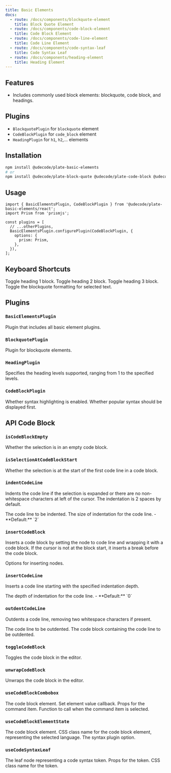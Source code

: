 ```yaml
---
title: Basic Elements
docs:
  - route: /docs/components/blockquote-element
    title: Block Quote Element
  - route: /docs/components/code-block-element
    title: Code Block Element
  - route: /docs/components/code-line-element
    title: Code Line Element
  - route: /docs/components/code-syntax-leaf
    title: Code Syntax Leaf
  - route: /docs/components/heading-element
    title: Heading Element
---
```


<ComponentPreview name="basic-elements-demo" />

<PackageInfo>

## Features

- Includes commonly used block elements: blockquote, code block, and headings.

</PackageInfo>

## Plugins

- `BlockquotePlugin` for `blockquote` element
- `CodeBlockPlugin` for `code_block` element
- `HeadingPlugin` for `h1`, `h2`,... elements

## Installation

```bash
npm install @udecode/plate-basic-elements
# or
npm install @udecode/plate-block-quote @udecode/plate-code-block @udecode/plate-heading
```

## Usage

```tsx
import { BasicElementsPlugin, CodeBlockPlugin } from '@udecode/plate-basic-elements/react';
import Prism from 'prismjs';

const plugins = [
  // ...otherPlugins,
  BasicElementsPlugin.configurePlugin(CodeBlockPlugin, {
    options: {
      prism: Prism,
    },
  }),
];
```

## Keyboard Shortcuts

<KeyTable>
  <KeyTableItem hotkey="Cmd + Opt + 1">Toggle heading 1 block.</KeyTableItem>
  <KeyTableItem hotkey="Cmd + Opt + 2">Toggle heading 2 block.</KeyTableItem>
  <KeyTableItem hotkey="Cmd + Opt + 3">Toggle heading 3 block.</KeyTableItem>
  <KeyTableItem hotkey="Cmd + Shift + .">
    Toggle the blockquote formatting for selected text.
  </KeyTableItem>
</KeyTable>

## Plugins

### `BasicElementsPlugin`

Plugin that includes all basic element plugins.

### `BlockquotePlugin`

Plugin for blockquote elements.

### `HeadingPlugin`

<API name="HeadingPlugin">
<APIOptions>
  <APIItem name="levels" type="number" optional>
    Specifies the heading levels supported, ranging from 1 to the specified levels.
  </APIItem>
</APIOptions>
</API>

### `CodeBlockPlugin`

<API name="CodeBlockPlugin">
<APIOptions>
  <APIItem name="syntax" type="boolean" optional>
    Whether syntax highlighting is enabled.
  </APIItem>
  <APIItem name="syntaxPopularFirst" type="boolean" optional>
    Whether popular syntax should be displayed first.
  </APIItem>
</APIOptions>
</API>

## API Code Block

### `isCodeBlockEmpty`

<API name="isCodeBlockEmpty">
<APIReturns type="boolean">
  Whether the selection is in an empty code block.
</APIReturns>
</API>

### `isSelectionAtCodeBlockStart`

<API name="isSelectionAtCodeBlockStart">
<APIReturns type="boolean">
  Whether the selection is at the start of the first code line in a code block.
</APIReturns>
</API>

### `indentCodeLine`

Indents the code line if the selection is expanded or there are no non-whitespace characters at left of the cursor. The indentation is 2 spaces by default.

<API name="indentCodeLine">
<APIOptions type="IndentCodeLineOptions">
  <APIItem name="codeLine" type="ElementEntry">
    The code line to be indented.
  </APIItem>
  <APIItem name="indentDepth" type="number">
    The size of indentation for the code line.
    - **Default:** `2`
  </APIItem>
</APIOptions>
</API>

### `insertCodeBlock`

Inserts a code block by setting the node to code line and wrapping it with a code block. If the cursor is not at the block start, it inserts a break before the code block.

<API name="insertCodeBlock">
<APIParameters>
  <APIItem name="insertNodesOptions" type="Omit<InsertNodesOptions, 'match'>" optional>
    Options for inserting nodes.
  </APIItem>
</APIParameters>
</API>

### `insertCodeLine`

Inserts a code line starting with the specified indentation depth.

<API name="insertCodeLine">
<APIParameters>
  <APIItem name="indentDepth" type="number" optional>
    The depth of indentation for the code line.
    - **Default:** `0`
  </APIItem>
</APIParameters>
</API>

### `outdentCodeLine`

Outdents a code line, removing two whitespace characters if present.

<API name="outdentCodeLine">
<APIOptions type="OutdentCodeLineOptions">
  <APIItem name="codeLine" type="ElementEntry">
    The code line to be outdented.
  </APIItem>
  <APIItem name="codeBlock" type="ElementEntry">
    The code block containing the code line to be outdented.
  </APIItem>
</APIOptions>
</API>

### `toggleCodeBlock`

Toggles the code block in the editor.

### `unwrapCodeBlock`

Unwraps the code block in the editor.

### `useCodeBlockCombobox`

<API name="useCodeBlockCombobox">
<APIState>
  <APIItem name="element" type="TCodeBlockElement">
    The code block element.
  </APIItem>
  <APIItem name="setValue" type="function">
    Set element value callback.
  </APIItem>
</APIState>

<APIReturns type="object">
  <APIItem name="commandItemProps" type="object">
    Props for the command item.
  </APIItem>
  <APIItem name="onSelect" type="function">
    Function to call when the command item is selected.
  </APIItem>
</APIReturns>
</API>

### `useCodeBlockElementState`

<API name="useCodeBlockElementState">
<APIParameters>
  <APIItem name="element" type="TCodeBlockElement">
    The code block element.
  </APIItem>
</APIParameters>

<APIReturns type="object">
  <APIItem name="className" type="string | false">
    CSS class name for the code block element, representing the selected language.
  </APIItem>
  <APIItem name="syntax" type="boolean | undefined">
    The syntax plugin option.
  </APIItem>
</APIReturns>
</API>

### `useCodeSyntaxLeaf`

<API name="useCodeSyntaxLeaf">
<APIOptions type="object">
  <APIItem name="leaf" type="any">
    The leaf node representing a code syntax token.
  </APIItem>
</APIOptions>

<APIReturns type="object">
  <APIItem name="tokenProps" type="object">
    Props for the token.
  </APIItem>
  <APIItem name="className" type="string">
    CSS class name for the token.
  </APIItem>
</APIReturns>
</API>